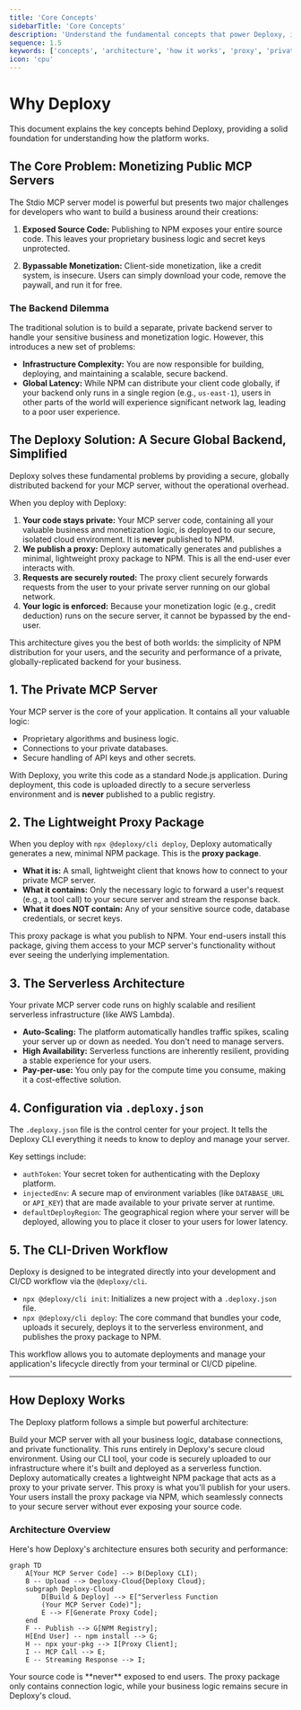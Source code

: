 ```yaml
---
title: 'Core Concepts'
sidebarTitle: 'Core Concepts'
description: 'Understand the fundamental concepts that power Deploxy, including the private server and proxy package architecture.'
sequence: 1.5
keywords: ['concepts', 'architecture', 'how it works', 'proxy', 'private server', 'security', 'monetization']
icon: 'cpu'
---
```


# Why Deploxy

This document explains the key concepts behind Deploxy, providing a solid foundation for understanding how the platform works.

## The Core Problem: Monetizing Public MCP Servers

The Stdio MCP server model is powerful but presents two major challenges for developers who want to build a business around their creations:

1.  **Exposed Source Code:** Publishing to NPM exposes your entire source code. This leaves your proprietary business logic and secret keys unprotected.

2.  **Bypassable Monetization:** Client-side monetization, like a credit system, is insecure. Users can simply download your code, remove the paywall, and run it for free.

### The Backend Dilemma

The traditional solution is to build a separate, private backend server to handle your sensitive business and monetization logic. However, this introduces a new set of problems:

-   **Infrastructure Complexity:** You are now responsible for building, deploying, and maintaining a scalable, secure backend.
-   **Global Latency:** While NPM can distribute your client code globally, if your backend only runs in a single region (e.g., `us-east-1`), users in other parts of the world will experience significant network lag, leading to a poor user experience.

## The Deploxy Solution: A Secure Global Backend, Simplified

Deploxy solves these fundamental problems by providing a secure, globally distributed backend for your MCP server, without the operational overhead.

When you deploy with Deploxy:
1.  **Your code stays private:** Your MCP server code, containing all your valuable business and monetization logic, is deployed to our secure, isolated cloud environment. It is **never** published to NPM.
2.  **We publish a proxy:** Deploxy automatically generates and publishes a minimal, lightweight proxy package to NPM. This is all the end-user ever interacts with.
3.  **Requests are securely routed:** The proxy client securely forwards requests from the user to your private server running on our global network.
4.  **Your logic is enforced:** Because your monetization logic (e.g., credit deduction) runs on the secure server, it cannot be bypassed by the end-user.

This architecture gives you the best of both worlds: the simplicity of NPM distribution for your users, and the security and performance of a private, globally-replicated backend for your business.

## 1. The Private MCP Server

Your MCP server is the core of your application. It contains all your valuable logic:
-   Proprietary algorithms and business logic.
-   Connections to your private databases.
-   Secure handling of API keys and other secrets.

With Deploxy, you write this code as a standard Node.js application. During deployment, this code is uploaded directly to a secure serverless environment and is **never** published to a public registry.

## 2. The Lightweight Proxy Package

When you deploy with `npx @deploxy/cli deploy`, Deploxy automatically generates a new, minimal NPM package. This is the **proxy package**.

-   **What it is:** A small, lightweight client that knows how to connect to your private MCP server.
-   **What it contains:** Only the necessary logic to forward a user's request (e.g., a tool call) to your secure server and stream the response back.
-   **What it does NOT contain:** Any of your sensitive source code, database credentials, or secret keys.

This proxy package is what you publish to NPM. Your end-users install this package, giving them access to your MCP server's functionality without ever seeing the underlying implementation.

## 3. The Serverless Architecture

Your private MCP server code runs on highly scalable and resilient serverless infrastructure (like AWS Lambda).

-   **Auto-Scaling:** The platform automatically handles traffic spikes, scaling your server up or down as needed. You don't need to manage servers.
-   **High Availability:** Serverless functions are inherently resilient, providing a stable experience for your users.
-   **Pay-per-use:** You only pay for the compute time you consume, making it a cost-effective solution.

## 4. Configuration via `.deploxy.json`

The `.deploxy.json` file is the control center for your project. It tells the Deploxy CLI everything it needs to know to deploy and manage your server.

Key settings include:
-   `authToken`: Your secret token for authenticating with the Deploxy platform.
-   `injectedEnv`: A secure map of environment variables (like `DATABASE_URL` or `API_KEY`) that are made available to your private server at runtime.
-   `defaultDeployRegion`: The geographical region where your server will be deployed, allowing you to place it closer to your users for lower latency.

## 5. The CLI-Driven Workflow

Deploxy is designed to be integrated directly into your development and CI/CD workflow via the `@deploxy/cli`.

-   `npx @deploxy/cli init`: Initializes a new project with a `.deploxy.json` file.
-   `npx @deploxy/cli deploy`: The core command that bundles your code, uploads it securely, deploys it to the serverless environment, and publishes the proxy package to NPM.

This workflow allows you to automate deployments and manage your application's lifecycle directly from your terminal or CI/CD pipeline.

---

## How Deploxy Works

The Deploxy platform follows a simple but powerful architecture:

<Steps>
  <Step title="You Write Your MCP Server">
    Build your MCP server with all your business logic, database connections, and private functionality. This runs entirely in Deploxy's secure cloud environment.
  </Step>
  <Step title="Deploy with the Deploxy CLI">
    Using our CLI tool, your code is securely uploaded to our infrastructure where it's built and deployed as a serverless function.
  </Step>
  <Step title="We Generate a Proxy Package">
    Deploxy automatically creates a lightweight NPM package that acts as a proxy to your private server. This proxy is what you'll publish for your users.
  </Step>
  <Step title="Users Install the Proxy">
    Your users install the proxy package via NPM, which seamlessly connects to your secure server without ever exposing your source code.
  </Step>
</Steps>

### Architecture Overview

Here's how Deploxy's architecture ensures both security and performance:

```mermaid
graph TD
    A[Your MCP Server Code] --> B(Deploxy CLI);
    B -- Upload --> Deploxy-Cloud{Deploxy Cloud};
    subgraph Deploxy-Cloud
        D[Build & Deploy] --> E["Serverless Function 
        (Your MCP Server Code)"];
        E --> F[Generate Proxy Code];
    end
    F -- Publish --> G[NPM Registry];
    H[End User] -- npm install --> G;
    H -- npx your-pkg --> I[Proxy Client];
    I -- MCP Call --> E;
    E -- Streaming Response --> I;
```

<Warning>
  Your source code is **never** exposed to end users. The proxy package only contains connection logic, while your business logic remains secure in Deploxy's cloud.
</Warning>

